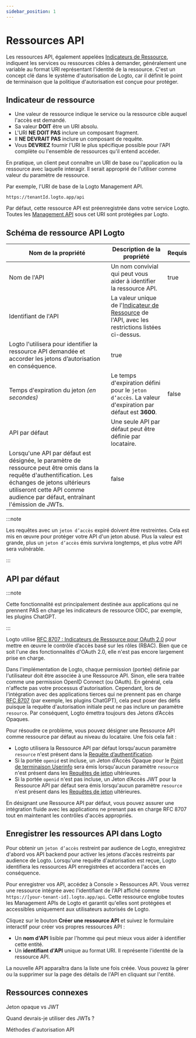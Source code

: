 ```yaml
---
sidebar_position: 1
---
```


# Ressources API

Les ressources API, également appelées [Indicateurs de Ressource](https://www.rfc-editor.org/rfc/rfc8707.html), indiquent les services ou ressources cibles à demander, généralement une variable au format URI représentant l'identité de la ressource. C'est un concept clé dans le système d'autorisation de Logto, car il définit le point de terminaison que la politique d'autorisation est conçue pour protéger.

## Indicateur de ressource

- Une valeur de ressource indique le service ou la ressource cible auquel l'accès est demandé.
- Sa valeur **DOIT** être un URI absolu.
- L'URI **NE DOIT PAS** inclure un composant fragment.
- Il **NE DEVRAIT PAS** inclure un composant de requête.
- Vous **DEVRIEZ** fournir l'URI le plus spécifique possible pour l'API complète ou l'ensemble de ressources qu'il entend accéder.

En pratique, un client peut connaître un URI de base ou l'application ou la ressource avec laquelle interagir. Il serait approprié de l'utiliser comme valeur du paramètre de ressource.

Par exemple, l'URI de base de la Logto Management API.

```
https://tenantId.logto.app/api
```

Par défaut, cette ressource API est préenregistrée dans votre service Logto. Toutes les [Management API](https://openapi.logto.io/) sous cet URI sont protégées par Logto.

## Schéma de ressource API Logto

| **Nom de la propriété**                                                                                                                                                                                                                | **Description de la propriété**                                                                                                                 | **Requis** |
| -------------------------------------------------------------------------------------------------------------------------------------------------------------------------------------------------------------------------------------- | ----------------------------------------------------------------------------------------------------------------------------------------------- | ---------- |
| Nom de l'API                                                                                                                                                                                                                           | Un nom convivial qui peut vous aider à identifier la ressource API.                                                                             | true       |
| Identifiant de l'API                                                                                                                                                                                                                   | La valeur unique de l'[Indicateur de Ressource](https://www.rfc-editor.org/rfc/rfc8707.html) de l'API, avec les restrictions listées ci-dessus. |
| Logto l'utilisera pour identifier la ressource API demandée et accorder les jetons d’autorisation en conséquence.                                                                                                                      | true                                                                                                                                            |
| Temps d'expiration du jeton _(en secondes)_                                                                                                                                                                                            | Le temps d'expiration défini pour le `jeton d’accès`. La valeur d'expiration par défaut est **3600**.                                           | false      |
| API par défaut                                                                                                                                                                                                                         | Une seule API par défaut peut être définie par locataire.                                                                                       |
| Lorsqu'une API par défaut est désignée, le paramètre de ressource peut être omis dans la requête d'authentification. Les échanges de jetons ultérieurs utiliseront cette API comme audience par défaut, entraînant l'émission de JWTs. | false                                                                                                                                           |

:::note

Les requêtes avec un `jeton d’accès` expiré doivent être restreintes. Cela est mis en œuvre pour protéger votre API d'un jeton abusé. Plus la valeur est grande, plus un `jeton d’accès` émis survivra longtemps, et plus votre API sera vulnérable.

:::

## API par défaut

:::note

Cette fonctionnalité est principalement destinée aux applications qui ne prennent PAS en charge les indicateurs de ressource OIDC, par exemple, les plugins ChatGPT.

:::

Logto utilise [RFC 8707 : Indicateurs de Ressource pour OAuth 2.0](https://www.rfc-editor.org/rfc/rfc8707) pour mettre en œuvre le contrôle d’accès basé sur les rôles (RBAC). Bien que ce soit l'une des fonctionnalités d'OAuth 2.0, elle n'est pas encore largement prise en charge.

Dans l'implémentation de Logto, chaque permission (portée) définie par l'utilisateur doit être associée à une Ressource API. Sinon, elle sera traitée comme une permission OpenID Connect (ou OAuth). En général, cela n'affecte pas votre processus d'autorisation. Cependant, lors de l'intégration avec des applications tierces qui ne prennent pas en charge [RFC 8707](https://www.rfc-editor.org/rfc/rfc8707.html) (par exemple, les plugins ChatGPT), cela peut poser des défis puisque la requête d'autorisation initiale peut ne pas inclure un paramètre `resource`. Par conséquent, Logto émettra toujours des Jetons d’Accès Opaques.

Pour résoudre ce problème, vous pouvez désigner une Ressource API comme ressource par défaut au niveau du locataire. Une fois cela fait :

- Logto utilisera la Ressource API par défaut lorsqu'aucun paramètre `resource` n'est présent dans la [Requête d’authentification](https://openid.net/specs/openid-connect-core-1_0.html#AuthRequest).
- Si la portée `openid` est incluse, un Jeton d’Accès Opaque pour le [Point de terminaison Userinfo](https://openid.net/specs/openid-connect-core-1_0.html#UserInfo) sera émis lorsqu'aucun paramètre `resource` n'est présent dans les [Requêtes de jeton](https://openid.net/specs/openid-connect-core-1_0.html#TokenRequest) ultérieures.
- Si la portée `openid` n'est pas incluse, un Jeton d’Accès JWT pour la Ressource API par défaut sera émis lorsqu'aucun paramètre `resource` n'est présent dans les [Requêtes de jeton](https://openid.net/specs/openid-connect-core-1_0.html#TokenRequest) ultérieures.

En désignant une Ressource API par défaut, vous pouvez assurer une intégration fluide avec les applications ne prenant pas en charge RFC 8707 tout en maintenant les contrôles d'accès appropriés.

## Enregistrer les ressources API dans Logto

Pour obtenir un `jeton d’accès` restreint par audience de Logto, enregistrez d'abord vos API backend pour activer les jetons d’accès restreints par audience de Logto. Lorsqu'une requête d'autorisation est reçue, Logto identifiera les ressources API enregistrées et accordera l'accès en conséquence.

Pour enregistrer vos API, accédez à <CloudLink to="/api-resources">Console > Ressources API</CloudLink>. Vous verrez une ressource intégrée avec l'identifiant de l'API affiché comme `https://[your-tenant-id].logto.app/api`. Cette ressource englobe toutes les Management APIs de Logto et garantit qu'elles sont protégées et accessibles uniquement aux utilisateurs autorisés de Logto.

Cliquez sur le bouton **Créer une ressource API** et suivez le formulaire interactif pour créer vos propres ressources API :

- Un **nom d'API** lisible par l'homme qui peut mieux vous aider à identifier cette entité.
- Un **identifiant d'API** unique au format URI. Il représente l'identité de la ressource API.

La nouvelle API apparaîtra dans la liste une fois créée. Vous pouvez la gérer ou la supprimer sur la page des détails de l'API en cliquant sur l'entité.

## Ressources connexes

<Url href="https://blog.logto.io/opaque-token-vs-jwt">Jeton opaque vs JWT</Url>

<Url href="https://blog.logto.io/when-should-i-use-jwts">Quand devrais-je utiliser des JWTs ?</Url>

<Url href="https://blog.logto.io/api-authorization-methods">Méthodes d'autorisation API</Url>
